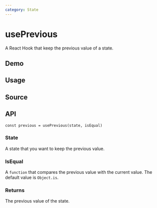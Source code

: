 ```yaml
---
category: State
---
```


# usePrevious


<HooksType category="State" />

A React Hook that keep the previous value of a state.

## Demo


<App />

## Usage



## Source


<Source />

## API

```tsx
const previous = usePrevious(state, isEqual)
```

### State

A state that you want to keep the previous value.

### IsEqual

A `function` that compares the previous value with the current value. The default value is `Object.is`.

### Returns

The previous value of the state.
